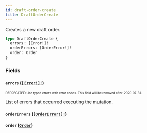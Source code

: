 ```yaml
---
id: draft-order-create
title: DraftOrderCreate
---
```


Creates a new draft order.

```graphql
type DraftOrderCreate {
  errors: [Error!]!
  orderErrors: [OrderError!]!
  order: Order
}
```

### Fields

#### `errors` ([`[Error!]!`](/api-reference/objects/error.mdx))

<sub><sup><span className="deprecatedTag">DEPRECATED</span> Use typed errors with error codes. This field will be removed after 2020-07-31.</sup></sub>

List of errors that occurred executing the mutation.

#### `orderErrors` ([`[OrderError!]!`](/api-reference/objects/order-error.mdx))

#### `order` ([`Order`](/api-reference/objects/order.mdx))
